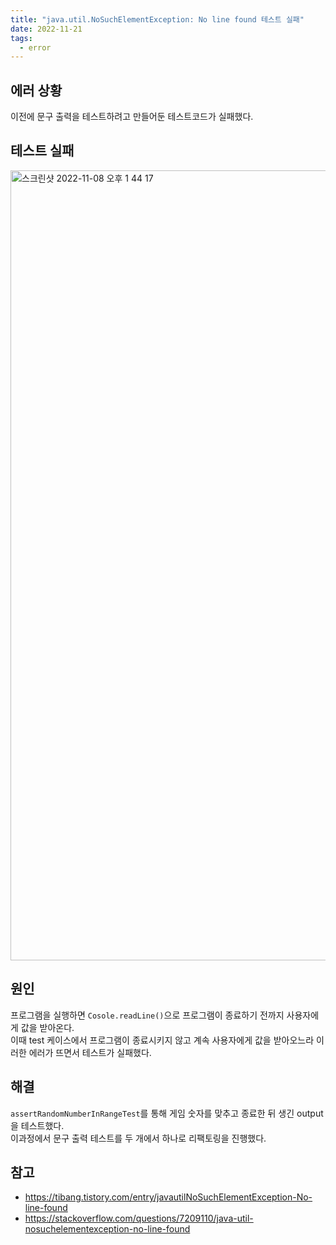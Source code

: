 ```yaml
---
title: "java.util.NoSuchElementException: No line found 테스트 실패"
date: 2022-11-21
tags:
  - error
---
```


## 에러 상황
이전에 문구 출력을 테스트하려고 만들어둔 테스트코드가 실패했다.  

## 테스트 실패
<img width="1264" alt="스크린샷 2022-11-08 오후 1 44 17" src="https://user-images.githubusercontent.com/55697125/200477075-9a091be7-57b4-49c7-bc74-083d91bfbdd4.png">

## 원인
프로그램을 실행하면 `Cosole.readLine()`으로 프로그램이 종료하기 전까지 사용자에게 값을 받아온다.  
이때 test 케이스에서 프로그램이 종료시키지 않고 계속 사용자에게 값을 받아오느라 이러한 에러가 뜨면서 테스트가 실패했다.

## 해결
`assertRandomNumberInRangeTest`를 통해 게임 숫자를 맞추고 종료한 뒤 생긴 output을 테스트했다.  
이과정에서 문구 출력 테스트를 두 개에서 하나로 리팩토링을 진행했다.

## 참고
- https://tibang.tistory.com/entry/javautilNoSuchElementException-No-line-found
- https://stackoverflow.com/questions/7209110/java-util-nosuchelementexception-no-line-found